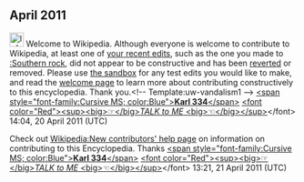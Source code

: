 <article id="31549090" title=User talk:Zwrnation>
	<talkpage id="31549090" title="User talk:Zwrnation">
== April 2011 ==
[[File:Information.svg|25px|alt=|link=]] Welcome to Wikipedia. Although everyone is welcome to contribute to Wikipedia, at least one of [[Special:Contributions/Zwrnation|your recent edits]], such as the one you made to [[:Southern rock]], did not appear to be constructive and has been [[Help:Reverting|reverted]] or removed. Please use [[Wikipedia:Sandbox|the sandbox]] for any test edits you would like to make, and read the [[Wikipedia:Welcoming committee/Welcome to Wikipedia|welcome page]] to learn more about contributing constructively to this encyclopedia. Thank you.&lt;!-- Template:uw-vandalism1 --&gt; [[User:Karl 334|&lt;span style=&quot;font-family:Cursive MS; color:Blue&quot;&gt;'''Karl 334'''&lt;/span&gt;]] [[User talk:Karl 334|&lt;font color=&quot;Red&quot;&gt;&lt;sup&gt;&lt;big&gt;☞&lt;/big&gt;''TALK to ME'' &lt;big&gt;☜&lt;/big&gt;&lt;/sup&gt;]]&lt;/font&gt; 14:04, 20 April 2011 (UTC)

Check out [[Wikipedia:New contributors' help page]] on information on contributing to this Encyclopedia. Thanks [[User:Karl 334|&lt;span style=&quot;font-family:Cursive MS; color:Blue&quot;&gt;'''Karl 334'''&lt;/span&gt;]] [[User talk:Karl 334|&lt;font color=&quot;Red&quot;&gt;&lt;sup&gt;&lt;big&gt;☞&lt;/big&gt;''TALK to ME'' &lt;big&gt;☜&lt;/big&gt;&lt;/sup&gt;]]&lt;/font&gt; 13:21, 21 April 2011 (UTC)
	</talkpage>
</article>